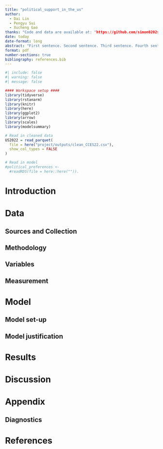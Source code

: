 ```yaml
---
title: "political_support_in_the_us"
author: 
  - Dai Lin
  - Pengyu Sui
  - Xucheng Gao
thanks: "Code and data are available at: "https://github.com/simon0202sui/Political-support-in-the-United-States.git"
date: today
date-format: long
abstract: "First sentence. Second sentence. Third sentence. Fourth sentence."
format: pdf
number-sections: true
bibliography: references.bib
---
```


```r
#| include: false
#| warning: false
#| message: false

#### Workspace setup ####
library(tidyverse)
library(rstanarm)
library(knitr)
library(here)
library(ggplot2)
library(arrow)
library(scales)
library(modelsummary)

# Read in cleaned data
US2022 = read_parquet(
  file = here("project/outputs/clean_CCES22.csv"),
  show_col_types = FALSE
)

# Read in model
#political_preferences <-
  #readRDS(file = here::here("")).

```

# Introduction



# Data 

## Sources and Collection


## Methodology

## Variables

## Measurement


# Model 

## Model set-up



## Model justification



# Results 



# Discussion 



# Appendix 




## Diagnostics



# References

